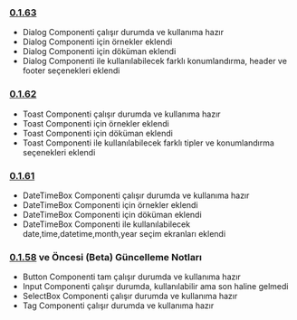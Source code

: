 
<Meta title="Güncelleme Notları" />

###  [0.1.63](https://www.npmjs.com/package/dodo-style/v/0.1.63)
- Dialog Componenti çalışır durumda ve kullanıma hazır
- Dialog Componenti için örnekler eklendi
- Dialog Componenti için döküman eklendi
- Dialog Componenti ile kullanılabilecek farklı konumlandırma, header ve footer seçenekleri  eklendi

###  [0.1.62](https://www.npmjs.com/package/dodo-style/v/0.1.62)
- Toast Componenti çalışır durumda ve kullanıma hazır
- Toast Componenti için örnekler eklendi
- Toast Componenti için döküman eklendi
- Toast Componenti ile kullanılabilecek farklı tipler ve konumlandırma seçenekleri eklendi

###  [0.1.61](https://www.npmjs.com/package/dodo-style/v/0.1.61)
- DateTimeBox Componenti çalışır durumda ve kullanıma hazır
- DateTimeBox Componenti için örnekler eklendi
- DateTimeBox Componenti için döküman eklendi
- DateTimeBox Componenti ile kullanılabilecek date,time,datetime,month,year seçim ekranları eklendi

###  [0.1.58](https://www.npmjs.com/package/dodo-style/v/0.1.58) ve Öncesi (Beta) Güncelleme Notları
- Button Componenti tam çalışır durumda ve kullanıma hazır
- Input Componenti çalışır durumda, kullanılabilir ama son haline gelmedi
- SelectBox Componenti çalışır durumda ve kullanıma hazır
- Tag Componenti çalışır durumda ve kullanıma hazır
